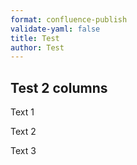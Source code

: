 ```yaml
---
format: confluence-publish
validate-yaml: false
title: Test
author: Test
---
```


## Test 2 columns

::: {layout-ncol=2}

Text 1

Text 2

Text 3

:::